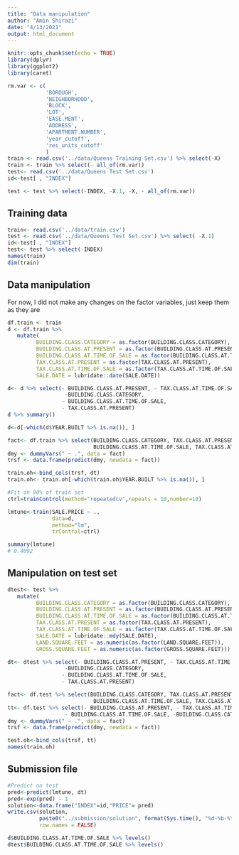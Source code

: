 ```yaml
---
title: "Data manipulation"
author: "Amin Shirazi"
date: "4/13/2021"
output: html_document
---
```


```r
knitr::opts_chunk$set(echo = TRUE)
library(dplyr)
library(ggplot2)
library(caret)

```

```r
rm.var <- c(
            'BOROUGH',
            'NEIGHBORHOOD',
            'BLOCK', 
            'LOT', 
            'EASE.MENT', 
            'ADDRESS', 
            'APARTMENT.NUMBER', 
            'year_cutoff', 
            'res_units_cutoff'
            )
train <- read.csv('../data/Queens Training Set.csv') %>% select(-X)
train <- train %>% select(- all_of(rm.var))
test<- read.csv('../data/Queens Test Set.csv')
id<-test[ , "INDEX"]

test <- test %>% select(-INDEX, -X.1, -X, - all_of(rm.var))
```


## Training data
```r
train<- read.csv('../data/train.csv') 
test <- read.csv('../data/Queens Test Set.csv') %>% select( -X.1)
id<-test[ , "INDEX"]
test<- test %>% select(-INDEX)
names(train)
dim(train)
```




## Data manipulation
For now, I did not make any changes on the factor variables, just keep them as they are
```r
df.train <- train
d <- df.train %>%
   mutate(
         BUILDING.CLASS.CATEGORY = as.factor(BUILDING.CLASS.CATEGORY),
         BUILDING.CLASS.AT.PRESENT = as.factor(BUILDING.CLASS.AT.PRESENT),
         BUILDING.CLASS.AT.TIME.OF.SALE = as.factor(BUILDING.CLASS.AT.TIME.OF.SALE), 
         TAX.CLASS.AT.PRESENT = as.factor(TAX.CLASS.AT.PRESENT), 
         TAX.CLASS.AT.TIME.OF.SALE = as.factor(TAX.CLASS.AT.TIME.OF.SALE), 
         SALE.DATE = lubridate::date(SALE.DATE))

d<- d %>% select(- BUILDING.CLASS.AT.PRESENT, - TAX.CLASS.AT.TIME.OF.SALE, 
                  -BUILDING.CLASS.CATEGORY, 
                 - BUILDING.CLASS.AT.TIME.OF.SALE, 
                 - TAX.CLASS.AT.PRESENT)
d %>% summary()

d<-d[-which(d$YEAR.BUILT %>% is.na()), ]

```

```r
fact<- df.train %>% select(BUILDING.CLASS.CATEGORY, TAX.CLASS.AT.PRESENT, BUILDING.CLASS.AT.PRESENT, 
                           BUILDING.CLASS.AT.TIME.OF.SALE, TAX.CLASS.AT.TIME.OF.SALE)
dmy <- dummyVars(" ~ .", data = fact)
trsf <- data.frame(predict(dmy, newdata = fact))

train.oh<-bind_cols(trsf, dt)
train.oh<- train.oh[-which(train.oh$YEAR.BUILT %>% is.na()), ]

```



```r
#Fit on 90% of train set
ctrl=trainControl(method="repeatedcv",repeats = 10,number=10)

lmtune<-train(SALE.PRICE ~ .,
              data=d, 
              method="lm",
              trControl=ctrl)

summary(lmtune)
# 0.4092

```


## Manipulation on test set
```r
dtest<- test %>%
   mutate(
         BUILDING.CLASS.CATEGORY = as.factor(BUILDING.CLASS.CATEGORY),
         BUILDING.CLASS.AT.PRESENT = as.factor(BUILDING.CLASS.AT.PRESENT),
         BUILDING.CLASS.AT.TIME.OF.SALE = as.factor(BUILDING.CLASS.AT.TIME.OF.SALE), 
         TAX.CLASS.AT.PRESENT = as.factor(TAX.CLASS.AT.PRESENT), 
         TAX.CLASS.AT.TIME.OF.SALE = as.factor(TAX.CLASS.AT.TIME.OF.SALE), 
         SALE.DATE = lubridate::mdy(SALE.DATE), 
         LAND.SQUARE.FEET = as.numeric(as.factor(LAND.SQUARE.FEET)), 
         GROSS.SQUARE.FEET = as.numeric(as.factor(GROSS.SQUARE.FEET)))

dt<- dtest %>% select(- BUILDING.CLASS.AT.PRESENT, - TAX.CLASS.AT.TIME.OF.SALE, 
                  -BUILDING.CLASS.CATEGORY, 
                 - BUILDING.CLASS.AT.TIME.OF.SALE, 
                 - TAX.CLASS.AT.PRESENT)

```



```r
fact<- df.test %>% select(BUILDING.CLASS.CATEGORY, TAX.CLASS.AT.PRESENT, BUILDING.CLASS.AT.PRESENT, 
                           BUILDING.CLASS.AT.TIME.OF.SALE, TAX.CLASS.AT.TIME.OF.SALE)
tt<- df.test %>% select(- BUILDING.CLASS.AT.PRESENT, - TAX.CLASS.AT.TIME.OF.SALE, 
                  - BUILDING.CLASS.AT.TIME.OF.SALE, -BUILDING.CLASS.CATEGORY, -TAX.CLASS.AT.PRESENT)
dmy <- dummyVars(" ~ .", data = fact)
trsf <- data.frame(predict(dmy, newdata = fact))

test.oh<-bind_cols(trsf, tt)
names(train.oh)
```



## Submission file
```r
#Predict on test
pred<-predict(lmtune, dt)
pred<-exp(pred) - 1
solution<-data.frame("INDEX"=id,"PRICE"= pred)
write.csv(solution, 
          paste0("../submission/solution", format(Sys.time(), "%d-%b-%Y %H.%M"), "lmraw.csv"), 
          row.names = FALSE)
```


```r
d$BUILDING.CLASS.AT.TIME.OF.SALE %>% levels()
dtest$BUILDING.CLASS.AT.TIME.OF.SALE %>% levels()
```





